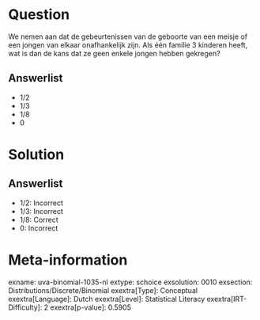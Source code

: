 Question
========

We nemen aan dat de gebeurtenissen van de geboorte van een meisje of een
jongen van elkaar onafhankelijk zijn. Als één familie 3 kinderen heeft,
wat is dan de kans dat ze geen enkele jongen hebben gekregen?

Answerlist
----------

* 1/2
* 1/3
* 1/8
* 0

Solution
========

Answerlist
----------

* 1/2: Incorrect
* 1/3: Incorrect
* 1/8: Correct
* 0: Incorrect

Meta-information
================
exname: uva-binomial-1035-nl
extype: schoice
exsolution: 0010
exsection: Distributions/Discrete/Binomial
exextra[Type]: Conceptual
exextra[Language]: Dutch
exextra[Level]: Statistical Literacy
exextra[IRT-Difficulty]: 2
exextra[p-value]: 0.5905
